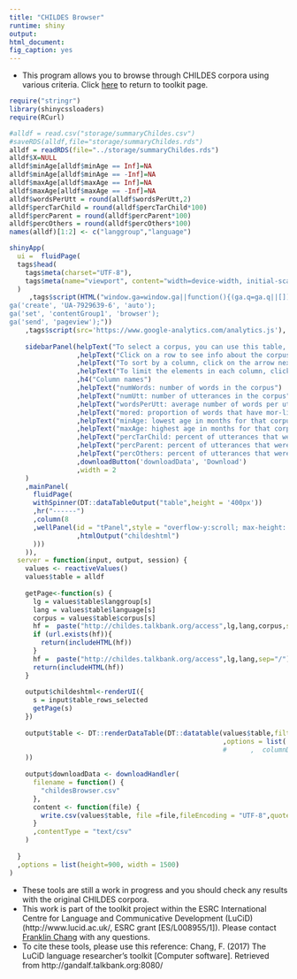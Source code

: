```yaml
---
title: "CHILDES Browser"
runtime: shiny
output: 
html_document: 
fig_caption: yes
---
```


- This program allows you to browse through CHILDES corpora using various criteria.  Click [here](../) to return to toolkit page.

```r
require("stringr")
library(shinycssloaders)
require(RCurl)

#alldf = read.csv("storage/summaryChildes.csv")
#saveRDS(alldf,file="storage/summaryChildes.rds")
alldf = readRDS(file="../storage/summaryChildes.rds")
alldf$X=NULL
alldf$minAge[alldf$minAge == Inf]=NA
alldf$minAge[alldf$minAge == -Inf]=NA
alldf$maxAge[alldf$maxAge == Inf]=NA
alldf$maxAge[alldf$maxAge == -Inf]=NA
alldf$wordsPerUtt = round(alldf$wordsPerUtt,2)
alldf$percTarChild = round(alldf$percTarChild*100)
alldf$percParent = round(alldf$percParent*100)
alldf$percOthers = round(alldf$percOthers*100)
names(alldf)[1:2] <- c("langgroup","language")

```
  
```r

shinyApp(
  ui =  fluidPage(
  tags$head(
    tags$meta(charset="UTF-8"),
    tags$meta(name="viewport", content="width=device-width, initial-scale=1.0")
  )
     ,tags$script(HTML("window.ga=window.ga||function(){(ga.q=ga.q||[]).push(arguments)};ga.l=+new Date;
ga('create', 'UA-7929639-6', 'auto');
ga('set', 'contentGroup1', 'browser'); 
ga('send', 'pageview');"))
    ,tags$script(src='https://www.google-analytics.com/analytics.js'),
  
    sidebarPanel(helpText("To select a corpus, you can use this table, which provides various statistics about each corpus (columns are described below).  Use arrow key to see columns to right")
                 ,helpText("Click on a row to see info about the corpus")      
                 ,helpText("To sort by a column, click on the arrow next to each column label")
                 ,helpText("To limit the elements in each column, click on the box below the label and select levels.  If the column is numeric, you can limit the range of values by adjusting the ends of the slider")
                 ,h4("Column names")
                 ,helpText("numWords: number of words in the corpus")
                 ,helpText("numUtt: number of utterances in the corpus")
                 ,helpText("wordsPerUtt: average number of words per utterance")
                 ,helpText("mored: proportion of words that have mor-line tags")
                 ,helpText("minAge: lowest age in months for that corpus")
                 ,helpText("maxAge: highest age in months for that corpus")
                 ,helpText("percTarChild: percent of utterances that were by the target child")
                 ,helpText("percParent: percent of utterances that were by the mother or father")
                 ,helpText("percOthers: percent of utterances that were by other speakers")
                 ,downloadButton('downloadData', 'Download')
                 ,width = 2
    )
    ,mainPanel(
      fluidPage(
      withSpinner(DT::dataTableOutput("table",height = '400px'))
      ,hr("------")
      ,column(8
      ,wellPanel(id = "tPanel",style = "overflow-y:scroll; max-height: 600px"
                 ,htmlOutput("childeshtml")
      )))
    )),
  server = function(input, output, session) {
    values <- reactiveValues()
    values$table = alldf
    
    getPage<-function(s) {
      lg = values$table$langgroup[s]
      lang = values$table$language[s]
      corpus = values$table$corpus[s]
      hf =  paste("http://childes.talkbank.org/access",lg,lang,corpus,sep="/")
      if (url.exists(hf)){
        return(includeHTML(hf))
      }
      hf =  paste("http://childes.talkbank.org/access",lg,lang,sep="/")
      return(includeHTML(hf))
    }
    
    output$childeshtml<-renderUI({
      s = input$table_rows_selected
      getPage(s)
    })
    
    output$table <- DT::renderDataTable(DT::datatable(values$table,filter = 'top',selection = 'single'
                                                      ,options = list( autoWidth = TRUE, lengthMenu = c(5, 10, 20, 200))
                                                      #      ,  columnDefs = list(list(width = '80px', targets=1:3)))
    ))
    
    output$downloadData <- downloadHandler(
      filename = function() { 
        "childesBrowser.csv"
      },
      content <- function(file) {
        write.csv(values$table, file =file,fileEncoding = "UTF-8",quote=T)
      }
      ,contentType = "text/csv"
    )
    
  }
  ,options = list(height=900, width = 1500)
)
```

- These tools are still a work in progress and you should check any results with the original CHILDES corpora.  
- This work is part of the toolkit project within the ESRC International Centre for Language and Communicative Development (LuCiD) (http://www.lucid.ac.uk/, ESRC grant [ES/L008955/1]).  Please contact [Franklin Chang](https://sites.google.com/site/sentenceproductionmodel/cv) with any questions.
- To cite these tools, please use this reference: Chang, F. (2017) The LuCiD language researcher’s toolkit [Computer software]. Retrieved from http://gandalf.talkbank.org:8080/


